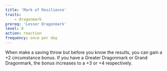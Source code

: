 ```yaml
---
title: 'Mark of Resilience'
traits:
    - dragonmark
prereq: 'Lesser Dragonmark'
level: 8
action: reaction
frequency: once per day
---
```


When make a saving throw but before you know the results, you can gain a +2 circumstance bonus. If you have a Greater Dragonmark or Grand Dragonmark, the bonus increases to a +3 or +4 respectively.
